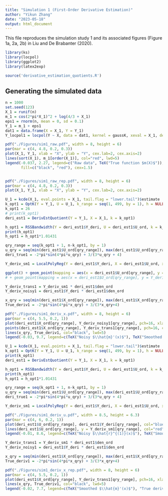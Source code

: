 ```yaml
---
title: "Simulation 1 (First-Order Derivative Estimation)"
author: "Yikun Zhang"
date: "2023-05-18"
output: html_document
---
```


This file reproduces the simulation study 1 and its associated figures (Figure 1a, 2a, 2b) in Liu and De Brabanter (2020). 

```r
library(ks)
library(locpol)
library(ggplot2)
library(latex2exp)

source('derivative_estimation_quotients.R')
```

## Generating the simulated data

```r
n = 1000
set.seed(123)
X_1 = runif(n)
m_1 = cos(2*pi*X_1)^2 + log(4/3 + X_1)
eps1 = rnorm(n, mean = 0, sd = 0.1)
Y_1 = m_1 + eps1
dat1 = data.frame(X = X_1, Y = Y_1)
Y_locpol1 = locpol(Y ~ X, data = dat1, kernel = gaussK, xeval = X_1, deg = 3)
```

```r
pdf("./Figures/sim1_raw.pdf", width = 8, height = 6)
par(mar = c(4, 4.8, 0.2, 0.3))  
plot(X_1, Y_1, xlab = "X", ylab = "Y", cex.lab=2, cex.axis=2)
lines(sort(X_1), m_1[order(X_1)], col="red", lwd=5)
legend(-0.037, 2.27, legend=c("Raw data", TeX("True function $m(X)$")),
       fill=c("black", "red"), cex=1.5)


pdf("./Figures/sim1_raw_rep.pdf", width = 8, height = 6)
par(mar = c(4, 4.8, 0.2, 0.3))  
plot(X_1, Y_1, xlab = "X", ylab = "Y", cex.lab=2, cex.axis=2)
```

```r
U_1 = kcde(X_1, eval.points = X_1, tail.flag = "lower.tail")$estimate
k_opt1 = OptK(Y = Y_1, U = U_1, k_range = seq(1, 499, by = 1), h = NULL, kern = gaussK)
k_opt1 = 26
# print(k_opt1)
deri_est1 = DerivEstQuotient(Y = Y_1, X = X_1, k = k_opt1)

h_opt1 = RSSBandwidth(Y = deri_est1$Y_deri, U = deri_est1$U_ord, k = k_opt1, h_range = seq(0.04, 0.1, by = 0.005), deg = 3)
print(h_opt1)
h_opt1 = h_opt1*1.01431

qry_range = seq(k_opt1 + 1, n-k_opt1, by = 1)
u_qry = seq(min(deri_est1$U_ord[qry_range]), max(deri_est1$U_ord[qry_range]), length.out = 100)
deri_true1 = -2*pi*sin(4*pi*u_qry) + 3/(3*u_qry + 4)

Y_deriv_sm1 = LocalPolyReg(Y = deri_est1$Y_deri, X = deri_est1$U_ord, xeval = deri_est1$U_ord, h = h_opt1, kern = gaussK, deg = 3, deriv_ord = 0)

ggplot() + geom_point(mapping = aes(x = deri_est1$U_ord[qry_range], y = deri_est1$Y_deri[qry_range]), size = 0.7, color = "blue") + geom_line(mapping = aes(x = u_qry, y = deri_true1), color = "red", linetype = "dashed", size = 1) + theme_bw(base_size = 22) + xlab("u") + ylab(TeX("y', $\\hat{r}'(u)$"))
# + geom_point(mapping = aes(x = deri_est1$U_ord[qry_range], y = Y_deriv_sm1[qry_range]), size = 1, color = "green") 
```

```r
Y_deriv_trans1 = Y_deriv_sm1 * deri_est1$den_ord
Y_deriv_noisy1 = deri_est1$Y_deri * deri_est1$den_ord

x_qry = seq(min(deri_est1$X_ord[qry_range]), max(deri_est1$X_ord[qry_range]), length.out = 100)
True_deriv1 = -2*pi*sin(4*pi*x_qry) + 3/(3*x_qry+4)

pdf("./Figures/sim1_deriv_x.pdf", width = 8, height = 6)
par(mar = c(4, 5.5, 0.2, 1))
plot(deri_est1$X_ord[qry_range], Y_deriv_noisy1[qry_range], pch=16, xlab = "X", ylab = TeX("$m'(x), \\hat{m}'(x)$"), col="green", cex.lab=2, cex.axis=2, cex=0.7)
points(deri_est1$X_ord[qry_range], Y_deriv_trans1[qry_range], pch=16, col="blue", cex=0.7)
lines(x_qry, True_deriv1, col="black", lwd=5)
legend(-0.03, 9.7, legend=c(TeX("Noisy $\\hat{m}'(x)$"), TeX("Smoothed $\\hat{m}'(x)$"), "True derivative"), fill=c("green", "blue", "black"), cex=1.5)
```


```r
U_1 = kcde(X_1, eval.points = X_1, tail.flag = "lower.tail")$estimate
k_opt1 = OptK(Y = Y_1, U = U_1, k_range = seq(1, 499, by = 1), h = NULL, kern = gaussK)
print(k_opt1)
deri_est1 = DerivEstQuotient(Y = Y_1, X = X_1, k = k_opt1)

h_opt1 = RSSBandwidth(Y = deri_est1$Y_deri, U = deri_est1$U_ord, k = k_opt1, h_range = seq(0.04, 0.1, by = 0.005), deg = 3)
print(h_opt1)
h_opt1 = h_opt1*1.01431

qry_range = seq(k_opt1 + 1, n-k_opt1, by = 1)
u_qry = seq(min(deri_est1$U_ord[qry_range]), max(deri_est1$U_ord[qry_range]), length.out = 100)
deri_true1 = -2*pi*sin(4*pi*u_qry) + 3/(3*u_qry + 4)

Y_deriv_sm1 = LocalPolyReg(Y = deri_est1$Y_deri, X = deri_est1$U_ord, xeval = deri_est1$U_ord, h = h_opt1, kern = gaussK, deg = 3, deriv_ord = 0)
```

```r
pdf("./Figures/sim1_deriv_u.pdf", width = 8.5, height = 6.3)
par(mar = c(4, 6, 0.2, 1))  
plot(deri_est1$U_ord[qry_range], deri_est1$Y_deri[qry_range], col="blue", pch=20, xlab = "U", ylab = TeX("$\\hat{Y}^{(1)}, \\hat{r}^{(1)}(u)$"), cex.lab=2, cex.axis=2)
lines(deri_est1$U_ord[qry_range], y = Y_deriv_sm1[qry_range], col="red", lty="dashed", lwd=5)
legend(-0.01, 8.6, legend=c(TeX("Noisy $\\hat{r}^{(1)}(x)$"), TeX("Smoothed $\\hat{r}^{(1)}(x)$")), fill=c("blue", "red"), cex=1.5)
```

```r
Y_deriv_trans1 = Y_deriv_sm1 * deri_est1$den_ord
Y_deriv_noisy1 = deri_est1$Y_deri * deri_est1$den_ord

x_qry = seq(min(deri_est1$X_ord[qry_range]), max(deri_est1$X_ord[qry_range]), length.out = 100)
True_deriv1 = -2*pi*sin(4*pi*x_qry) + 3/(3*x_qry+4)

pdf("./Figures/sim1_deriv_x_rep.pdf", width = 8, height = 6)
par(mar = c(4, 5.5, 0.2, 1))
plot(deri_est1$X_ord[qry_range], Y_deriv_trans1[qry_range], pch=16, xlab = "X", ylab = TeX("$m'(x), \\hat{m}'(x)$"), col="blue", cex.lab=2, cex.axis=2, cex=0.7)
lines(x_qry, True_deriv1, col="black", lwd=5)
legend(-0.02, 7.7, legend=c(TeX("Smoothed $\\hat{m}'(x)$"), "True derivative"), fill=c("blue", "black"), cex=1.5)
```

